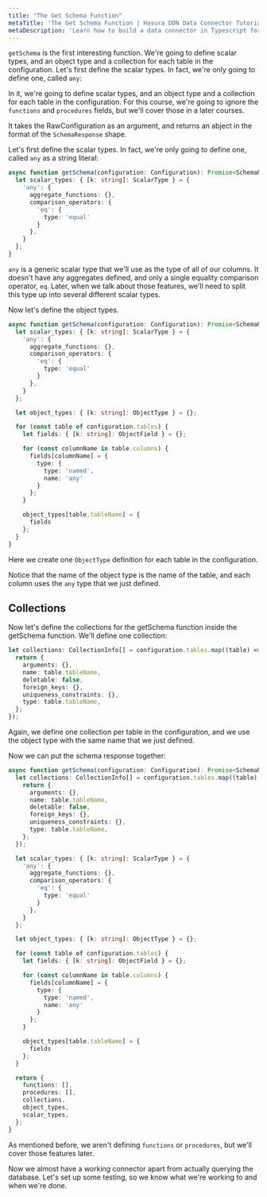 ```yaml
---
title: "The Get Schema Function"
metaTitle: 'The Get Schema Function | Hasura DDN Data Connector Tutorial'
metaDescription: 'Learn how to build a data connector in Typescript for Hasura DDN'
---
```


`getSchema` is the first interesting function. We're going to define scalar types, and an object type and a collection 
for each table in the configuration. Let's first define the scalar types. In fact, we're only going to define one, 
called `any`:

In it, we're going to define scalar types, and an object type and a collection for each table in the configuration. 
For this course, we're going to ignore the `functions` and `procedures` fields, but we'll cover those in a later 
courses.

It takes the RawConfiguration as an argument, and returns an abject in the format of the `SchemaResponse`
shape.

Let's first define the scalar types. In fact, we're only going to define one, called `any` as  a string literal:

```typescript
async function getSchema(configuration: Configuration): Promise<SchemaResponse> {
  let scalar_types: { [k: string]: ScalarType } = {
    'any': {
      aggregate_functions: {},
      comparison_operators: {
        'eq': {
          type: 'equal'
        }
      },
    }
  };
}
```
[//]: # (TODO: This is confusing name because of the any type in typescript)
`any` is a generic scalar type that we'll use as the type of all of our columns. It doesn't have any aggregates defined,
and only a single equality comparison operator, `eq`. Later, when we talk about those features, we'll need to split this
type up into several different scalar types.

Now let's define the object types.

```typescript {5}
async function getSchema(configuration: Configuration): Promise<SchemaResponse> {
  let scalar_types: { [k: string]: ScalarType } = {
    'any': {
      aggregate_functions: {},
      comparison_operators: {
        'eq': {
          type: 'equal'
        }
      },
    }
  };

  let object_types: { [k: string]: ObjectType } = {};

  for (const table of configuration.tables) {
    let fields: { [k: string]: ObjectField } = {};

    for (const columnName in table.columns) {
      fields[columnName] = {
        type: {
          type: 'named',
          name: 'any'
        }
      };
    }

    object_types[table.tableName] = {
      fields
    };
  }
}
```

Here we create one `ObjectType` definition for each table in the configuration.

Notice that the name of the object type is the name of the table, and each column uses the `any` type that we just 
defined.

## Collections

Now let's define the collections for the getSchema function inside the getSchema function. We'll define one collection:

```typescript
let collections: CollectionInfo[] = configuration.tables.map((table) => {
  return {
    arguments: {},
    name: table.tableName,
    deletable: false,
    foreign_keys: {},
    uniqueness_constraints: {},
    type: table.tableName,
  };
});
```

Again, we define one collection per table in the configuration, and we use the object type with the same name that we
just defined.

Now we can put the schema response together:

```typescript
async function getSchema(configuration: Configuration): Promise<SchemaResponse> {
  let collections: CollectionInfo[] = configuration.tables.map((table) => {
    return {
      arguments: {},
      name: table.tableName,
      deletable: false,
      foreign_keys: {},
      uniqueness_constraints: {},
      type: table.tableName,
    };
  });

  let scalar_types: { [k: string]: ScalarType } = {
    'any': {
      aggregate_functions: {},
      comparison_operators: {
        'eq': {
          type: 'equal'
        }
      },
    }
  };

  let object_types: { [k: string]: ObjectType } = {};

  for (const table of configuration.tables) {
    let fields: { [k: string]: ObjectField } = {};

    for (const columnName in table.columns) {
      fields[columnName] = {
        type: {
          type: 'named',
          name: 'any'
        }
      };
    }

    object_types[table.tableName] = {
      fields
    };
  }

  return {
    functions: [],
    procedures: [],
    collections,
    object_types,
    scalar_types,
  };
}
```

As mentioned before, we aren't defining `functions` or `procedures`, but we'll cover those features later.

Now we almost have a working connector apart from actually querying the database. Let's set up some testing, so we 
know what we're working to and when we're done.
